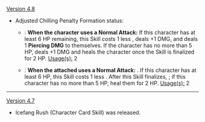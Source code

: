 {{Change History/Header}}
[[Version 4.8]]
* Adjusted Chilling Penalty Formation status:
** {{Color|Old}}: '''When the character uses a Normal Attack:''' If this character has at least 6 HP remaining, this Skill costs 1 less {{Color|Cryo Die}}, deals +1 DMG, and deals 1 '''Piercing DMG''' to themselves. If the character has no more than 5 HP, deals +1 DMG and heals the character once the Skill is finalized for 2 HP. <u>Usage(s):</u> 2
** {{Color|New}}: '''When the attached {{Highlight|character}} uses a Normal Attack:''' {{Highlight|Deal +1 DMG}}. If this character has at least 6 HP, this Skill costs 1 less {{Color|Cryo Die}}. After this Skill finalizes, {{Highlight|if this character has at least 6 HP, deal 1 '''Piercing DMG''' to them}}; if this character has no more than 5 HP, heal them for 2 HP. <u>Usage(s):</u> 2
----
[[Version 4.7]]
* Icefang Rush (Character Card Skill) was released.